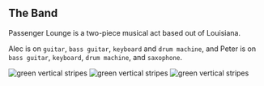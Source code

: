 
## The Band

<PageDescription>

Passenger Lounge is a two-piece musical act based out of Louisiana.

Alec is on `guitar`, `bass guitar`, `keyboard` and `drum machine`, and Peter is on `bass guitar`,
`keyboard`, `drum machine`, and `saxophone`.

</PageDescription>

<FeatureCard
    color="dark"
    href="/discography/viscous"
    title="Latest Release"
    actionIcon="arrowRight"
    className="homepage-feature"
    >

<ArtDirection>

![green vertical stripes](../images/blue-stripes-mobile.jpg)
![green vertical stripes](../images/blue-stripes-tablet.jpg)
![green vertical stripes](../images/blue-stripes.jpg)

</ArtDirection>

</FeatureCard>
